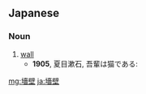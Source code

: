 ==Japanese==
{{ja-kanjitab|しょう|へき|yomi=on}}

===Noun===
{{ja-noun|しょうへき}}

# [[wall]]
#* '''1905''', 夏目漱石, 吾輩は猫である:
#*: {{ja-usex|果然彼は'''墻壁'''の欠所に吶喊して来た。|かぜん かれ は '''しょうへき''' の けっしょ に とっかん して きた。|As expected, he let out a cry from the hole in the wall.}}

[[mg:墻壁]]
[[ja:墻壁]]